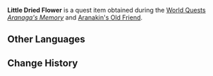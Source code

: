 {{Item Infobox
|id           = 101962
|image        = Item Little Dried Flower.png
|type         = Quest Items
|description  = It looks like an ordinary little dried flower, but it was once a precious gift. It deserves to be cherished, just like the forgotten friendship of the past.
|source1      = [[Aranaga's Memory]]
|source2      = [[Aranakin's Old Friend]]
}}
'''Little Dried Flower''' is a quest item obtained during the [[World Quest]]s ''[[Aranaga's Memory]]'' and [[Aranakin's Old Friend]].

==Other Languages==
{{Other Languages
|default_hidden = 1
|en      = Little Dried Flower
|zhs     = 风干的小花
|zhs_rm  = Fēnggān de Xiǎohuā
|zht     = 風乾的小花
|zht_rm  = Fēnggān de Xiǎohuā
|ja      = 風に乾いた小さな花
|ja_rm   = Kaze ni Kawaita Chiisana Hana{{Assumed}}
|ko      = 바람에 말린 작은 꽃
|ko_rm   = Barame Mallin Jageun Kkot
|es      = Pequeña flor seca
|fr      = Petite fleur séchée
|ru      = Засохший цветочек
|th      = ดอกไม้แห้งดอกน้อย ๆ
|th_rm   = 
|vi      = Hoa Phơi Khô
|de      = Getrocknete Blume
|id      = Bunga Kering Kecil
|pt      = Florzinha Seca
|tr      = Küçük Kuru Çiçek
|it      = Fiorellino essiccato
}}

==Change History==
{{Change History|3.0}}